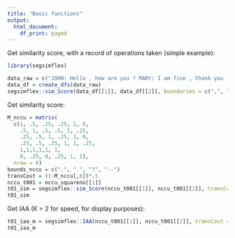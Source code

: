 ```yaml
---
title: "Basic functions"
output:
  html_document:
    df_print: paged
---
```


Get similarity score, with a record of operations taken (simple example):

```r
library(segsimflex)

data_raw = c("JOHN: Hello , how are you ? MARY: I am fine , thank you .", "JOHN: Hello how are you ? MARY: I am fine thank you .")
data_df = create_dfs(data_raw)
segsimflex::sim_Score(data_df[[1]], data_df[[2]], boundaries = c(",", "?", "."), record = T)
```


Get similarity score:
```r
M_nccu = matrix(
  c(1, .5, .25, .25, 1, 0,
    .5, 1, .5, .5, 1, .25,
    .25, .5, 1, .25, 1, 0,
    .25, .5, .25, 1, 1, .25,
    1,1,1,1,1, 1,
    0, .25, 0, .25, 1, 1),
  nrow = 6)
bounds_nccu = c(",", ".", "?", "--")
transCost = (1-M_nccu[,6])*.5
nccu_t001 = nccu_squareno[[1]]
t01_sim = segsimflex::sim_Score(nccu_t001[[1]], nccu_t001[[2]], transCost = transCost, m = M_nccu, boundaries = bounds_nccu)
t01_sim
```

Get IAA (K = 2 for speed, for display purposes):
```r
t01_iaa_m = segsimflex::IAA(nccu_t001[[1]], nccu_t001[[2]], transCost = transCost, m = M_nccu, boundaries = bounds_nccu, K = 2)
t01_iaa_m
```
